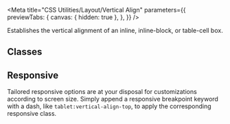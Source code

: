 
<Meta
  title="CSS Utilities/Layout/Vertical Align"
  parameters={{
    previewTabs: {
      canvas: { hidden: true },
    },
  }}
/>

<Banner label="Vertical Align" section="CSS Utilities" color="yellow" puzzle />

<Lead>Establishes the vertical alignment of an inline, inline-block, or table-cell box.</Lead>

## Classes

<CssLayoutVerticalAlign />

## Responsive

Tailored responsive options are at your disposal for customizations according to screen size.
Simply append a responsive breakpoint keyword with a dash, like `tablet:vertical-align-top`, to apply the corresponding responsive class.

<Footer>
  <LinkCards>
    <LinkCard pageTitle="Foundation/Layout" description="The layout defines the skeleton of your page" />
    <LinkCard
      pageTitle="Tokens/Overview"
      description="Design tokens serve as the definitive source for naming and storing design choices."
    />
  </LinkCards>
</Footer>
